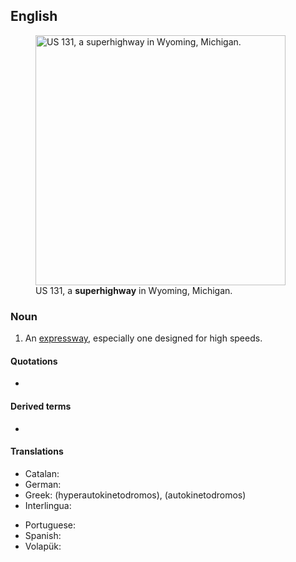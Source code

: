 ==English==
[[File:US 131, M-6, 68th St interchange.jpg|thumb|400px|right|US&nbsp;131, a '''superhighway''' in Wyoming, Michigan.]]

===Noun===
{{en-noun}}

# {{lb|en|US}} An [[expressway]], especially one designed for high speeds.

====Quotations====
* {{seeCites}}

====Derived terms====
* {{l|en|information superhighway}}

====Translations====
{{trans-top|US An expressway especially one designed for high speeds}}
* Catalan: {{t|ca|super-autopista}}
* German: {{t+|de|Autobahn}}
* Greek: (hyperautokinetodromos), (autokinetodromos)
* Interlingua: {{t|ia|super-autostrata}}
{{trans-mid}}
* Portuguese: {{t|pt|super-autopista}}
* Spanish: {{t|es|super-autopista}}
* Volapük: {{t|vo|lemotoraveg}}
{{trans-bottom}}